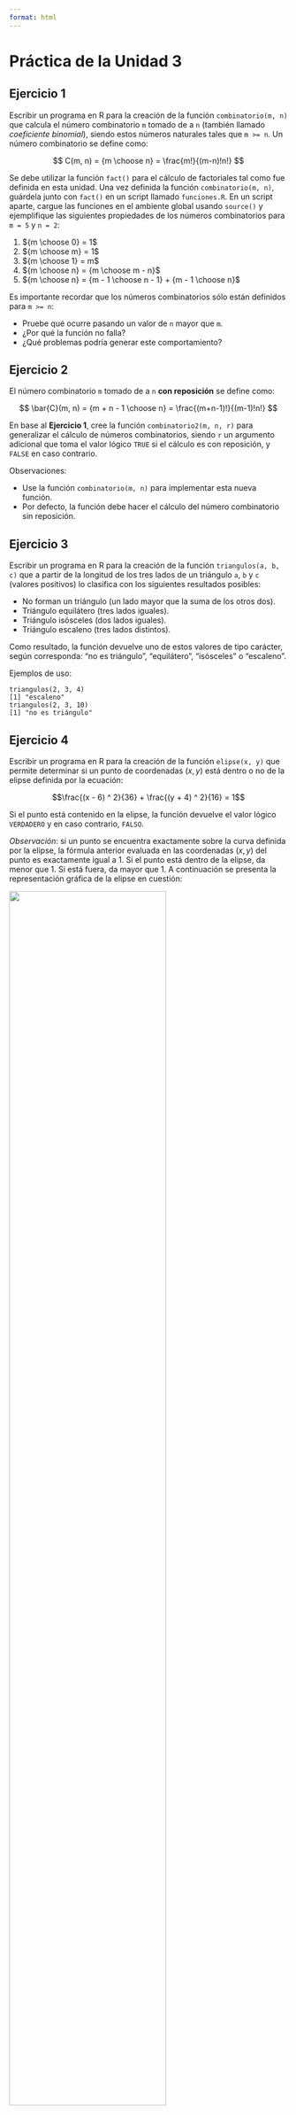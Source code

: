 ```yaml
---
format: html
---
```


# Práctica de la Unidad 3

## Ejercicio 1

Escribir un programa en R para la creación de la función `combinatorio(m, n)` que calcula el número combinatorio `m` tomado de a `n` (también llamado *coeficiente binomial*), siendo estos números naturales tales que `m >= n`. Un número combinatorio se define como:

$$
C(m, n) = {m \choose n} = \frac{m!}{(m-n)!n!}
$$

Se debe utilizar la función `fact()` para el cálculo de factoriales tal como fue definida en esta unidad. Una vez definida la función `combinatorio(m, n)`, guárdela junto con `fact()` en un script llamado `funciones.R`. En un script aparte, cargue las funciones en el ambiente global usando `source()` y ejemplifique las siguientes propiedades de los números combinatorios para `m = 5` y `n = 2`:

1. ${m \choose 0} = 1$
2. ${m \choose m} = 1$
3. ${m \choose 1} = m$
4. ${m \choose n} = {m \choose m - n}$
5. ${m \choose n} = {m - 1 \choose n - 1} + {m - 1 \choose n}$
	
Es importante recordar que los números combinatorios sólo están definidos para `m >= n`:

- Pruebe qué ocurre pasando un valor de `n` mayor que `m`.
- ¿Por qué la función no falla?
- ¿Qué problemas podría generar este comportamiento?
	
## Ejercicio 2

El número combinatorio `m` tomado de a `n` **con reposición** se define como: 

$$
\bar{C}(m, n) = {m + n - 1 \choose n} = \frac{(m+n-1)!}{(m-1)!n!}
$$

En base al **Ejercicio 1**, cree la función `combinatorio2(m, n, r)` para generalizar el cálculo de números combinatorios, siendo `r` un argumento adicional que toma el valor lógico `TRUE` si el cálculo es con reposición, y `FALSE` en caso contrario. 

Observaciones:

- Use la función `combinatorio(m, n)` para implementar esta nueva función.
- Por defecto, la función debe hacer el cálculo del número combinatorio sin reposición.

## Ejercicio 3

Escribir un programa en R para la creación de la función `triangulos(a, b, c)` que a partir de la longitud de los tres lados de un triángulo `a`, `b` y `c` (valores positivos) lo clasifica con los siguientes resultados posibles:

- No forman un triángulo (un lado mayor que la suma de los otros dos).
- Triángulo equilátero (tres lados iguales).
- Triángulo isósceles (dos lados iguales).
- Triángulo escaleno (tres lados distintos).

Como resultado, la función devuelve uno de estos valores de tipo carácter, según corresponda: "no es triángulo", "equilátero", "isósceles" o "escaleno".

Ejemplos de uso:

```
triangulos(2, 3, 4)
[1] "escaleno"
triangulos(2, 3, 10)
[1] "no es triángulo" 
```

## Ejercicio 4

Escribir un programa en R para la creación de la función `elipse(x, y)` que permite determinar si un punto de coordenadas $(x, y)$ está dentro o no de la elipse definida por la ecuación:

$$\frac{(x - 6) ^ 2}{36} + \frac{(y + 4) ^ 2}{16} = 1$$

Si el punto está contenido en la elipse, la función devuelve el valor lógico `VERDADERO` y en caso contrario, `FALSO`. 

*Observación*: si un punto se encuentra exactamente sobre la curva definida por la elipse, la fórmula anterior evaluada en las coordenadas $(x, y)$ del punto es exactamente igual a 1. Si el punto está dentro de la elipse, da menor que 1. Si está fuera, da mayor que 1. A continuación se presenta la representación gráfica de la elipse en cuestión:

![](../imagenes/practica_unidad_3/elipse.png){width="75%" fig-align="center"}

Ejemplos del uso de la función:

```
elipse(3, 7)
[1] FALSE
elipse(6, -4)
[1] TRUE
```

## Ejercicio 5

**Rastreo de funciones y variables**

a. Sin utilizar la computadora, indique cuál es el valor devuelto por `g(a, b)` luego de que este programa sea evaluado:

   ```r
   #| eval: false
   
   f <- function(a = 10) {
   	a <- (a - 10) * (a + 10)
   	return(a)
   }
   
   g <- function(x, y) {
   	b <- x - y * 2
   	c <- b * f(b)
   	d <- f() - c
   	return(d)
   }
   
   a <- 6
   b <- 1
   g(a, b)
   ```

b. Sin utilizar la computadora, indique cuál es el valor de `z` que se muestra el algoritmo y explique por qué se indica que la última línea produce un error:

   ```r
   #| eval: false
   
   f1 <- function(a, b) {
    x <- a + b
    y <- x + 2
    return(y)
   }
   
   f2 <- function(x) {
    return(x^2)
   }
   
   # PROGRAMA: Ejemplo de ámbito de las variables
   x <- 3
   y <- 5
   a <- f1(x, y)
   z <- x + f2(a)
   print(z)
   print(a + b) # esta línea produce un error
   ```
   
c. Sin usar la computadora, indique cuál es el resultado de evaluar `a + b + c + d` en la última línea del siguiente código:

   ```r
   #| eval: false
   
   f = function(x, y = 5, z = x + y) {
     u = z - x - y
     return(u)
   }
   
   a = f(10)
   b = f(10,10)
   c = f(10,10,10)
   d = f(10, z = 10)
   
   a + b + c + d
   ```

## Ejercicio 6

Escribir un programa en R para la creación de la función `resolvente(a, b, c)` que muestra las soluciones de la ecuación de segundo grado $a x^2 + b x + c = 0$, empleando la fórmula resolvente:
        
$$x_{1, 2} = \frac{-b \pm \sqrt{(b^2 - 4ac)}}{2a}$$

Observaciones:

- El programa debe emitir mensajes aclaratorios si hay una solución real doble o dos soluciones complejas (en este caso, no las calcula).
- La función *escribe* en pantalla las respuestas y devuelve `NULL` en todos los casos.
- Para calcular una raiz cuadrada, podemos usar la función `sqrt()`.
- Si `a` es igual a cero, use la función `stop()` para devolver un error informativo.

Ejemplos de uso:

```
resolvente(1, -1, -2)
Hay dos soluciones reales -1 y 2    # mensaje
NULL                                # valor NULO devuelto

resolvente(1, 2, 1)
Hay una solución real doble: -1     # mensaje
NULL                                # valor NULO devuelto

resolvente(1, 1, 1)
Las soluciones son complejas        # mensaje
NULL                                # valor NULO devuelto

resolvente(0, 1, 1)
Error in resolvente(0, 1, 1) : (a) debe ser distinto de cero
```

## Ejercicio 7

**Parte a)**

Escribir un programa en R para la creación de la función `es_primo(n)` que devuelve el valor lógico `VERDADERO` si el natural `n` (mayor que 1) es un número primo o `FALSO` en caso contrario. 

Ejemplos de uso:

```
es_primo(47)
[1] TRUE
es_primo(253)
[1] FALSE
es_primo(2)
[1] TRUE
```

**Parte b)**

Por definición:

> un número primo es un número entero, por convención mayor que 1, sólo divisible por sí mismo y por la unidad.

Modifique la función `es_primo(n)` para que siempre devuelva el resultado correcto de acuerdo con esta definición. Si el argumento de entrada no es un entero mayor que 1, la función debe imprimir un `warning` como en estos ejemplos:

```
> es_primo(7.18)
[1] FALSE
Warning message:
In es_primo(7.18) : (n) no es entero

> es_primo(0)
[1] FALSE
Warning message:
In es_primo(0) : (n) no es mayor que 1
```

## Ejercicio 8

Escribir un programa en R para la creación de la función `cociente(dividendo, divisor)` que permite obtener cociente entero y resto en la división de dos números naturales (llamados `dividendo` y `divisor`) empleando únicamente operaciones aritméticas de suma y resta. La función escribe un mensaje en pantalla con los valores del dividendo, divisor, cociente y resto, mientras que devuelve el valor del cociente. 

Ejemplos de su uso:

```
cociente(1253, 4)

Dividendo: 1253   # mensajes escritos
Divisor: 4 
Cociente: 313 
Resto: 1 
[1] 313           # valor devuelto

cociente(3, 4)

Dividendo: 3      # mensajes escritos
Divisor: 4 
Cociente: 0 
Resto: 3 
[1] 0             # valor devuelto
```

## Ejercicio 9

Escribir un programa en R para la creación de la función `max_com_div(a, b)` que permite calcular el máximo común divisor (mcd) de los números naturales `a` y `b`, empleando el algoritmo de Euclides, que propone:

- Dividir al mayor por el menor.
- Si el resto es cero, el divisor es el máximo común divisor.
- Si el resto no es cero, dividir el divisor por el resto.
- Evaluar el nuevo resto de la misma forma y repetir hasta hallar un resto igual a cero. Cuando esto ocurre, el último divisor es el mcd.

Ejemplos de uso:

```
max_com_div(100, 24)
4

max_com_div(25, 100)
25

max_com_div(24, 24)
24
```
